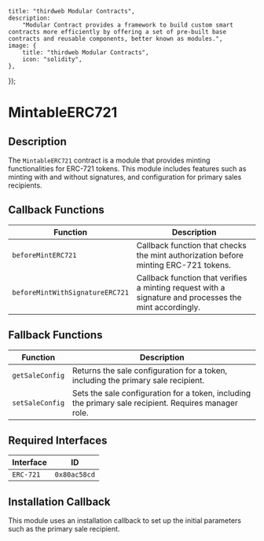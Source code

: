 
    title: "thirdweb Modular Contracts",
    description:
        "Modular Contract provides a framework to build custom smart contracts more efficiently by offering a set of pre-built base contracts and reusable components, better known as modules.",
    image: {
        title: "thirdweb Modular Contracts",
        icon: "solidity",
    },
});

# MintableERC721

## Description

The `MintableERC721` contract is a module that provides minting functionalities for ERC-721 tokens. This module includes features such as minting with and without signatures, and configuration for primary sales recipients.

<GithubButtonLink href="https://github.com/thirdweb-dev/modular-contracts/blob/dev/src/module/token/minting/MintableERC721.sol" />

## Callback Functions

| Function                          | Description                                                                                                    |
|-----------------------------------|----------------------------------------------------------------------------------------------------------------|
| `beforeMintERC721`                | Callback function that checks the mint authorization before minting ERC-721 tokens.                           |
| `beforeMintWithSignatureERC721`   | Callback function that verifies a minting request with a signature and processes the mint accordingly.         |

## Fallback Functions

| Function                 | Description                                                              |
|--------------------------|--------------------------------------------------------------------------|
| `getSaleConfig`          | Returns the sale configuration for a token, including the primary sale recipient. |
| `setSaleConfig`          | Sets the sale configuration for a token, including the primary sale recipient. Requires manager role.       |

## Required Interfaces

| Interface  | ID          |
|------------|-------------|
| `ERC-721`  | `0x80ac58cd`|

## Installation Callback

This module uses an installation callback to set up the initial parameters such as the primary sale recipient.
